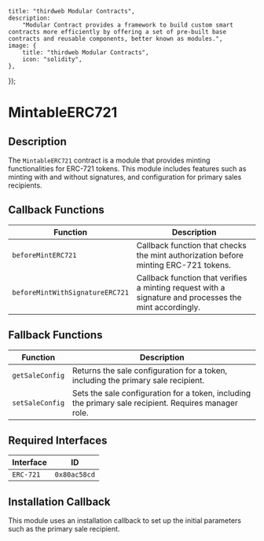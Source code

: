 
    title: "thirdweb Modular Contracts",
    description:
        "Modular Contract provides a framework to build custom smart contracts more efficiently by offering a set of pre-built base contracts and reusable components, better known as modules.",
    image: {
        title: "thirdweb Modular Contracts",
        icon: "solidity",
    },
});

# MintableERC721

## Description

The `MintableERC721` contract is a module that provides minting functionalities for ERC-721 tokens. This module includes features such as minting with and without signatures, and configuration for primary sales recipients.

<GithubButtonLink href="https://github.com/thirdweb-dev/modular-contracts/blob/dev/src/module/token/minting/MintableERC721.sol" />

## Callback Functions

| Function                          | Description                                                                                                    |
|-----------------------------------|----------------------------------------------------------------------------------------------------------------|
| `beforeMintERC721`                | Callback function that checks the mint authorization before minting ERC-721 tokens.                           |
| `beforeMintWithSignatureERC721`   | Callback function that verifies a minting request with a signature and processes the mint accordingly.         |

## Fallback Functions

| Function                 | Description                                                              |
|--------------------------|--------------------------------------------------------------------------|
| `getSaleConfig`          | Returns the sale configuration for a token, including the primary sale recipient. |
| `setSaleConfig`          | Sets the sale configuration for a token, including the primary sale recipient. Requires manager role.       |

## Required Interfaces

| Interface  | ID          |
|------------|-------------|
| `ERC-721`  | `0x80ac58cd`|

## Installation Callback

This module uses an installation callback to set up the initial parameters such as the primary sale recipient.
